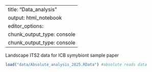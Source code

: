 
---
title: "Data_analysis"
output: html_notebook
editor_options: 
  chunk_output_type: console
chunk_output_type: console
---
Landscape ITS2 data for ICB symybiont sample paper

```r
load("data/Absolute_analysis_2025.RData") #absolute reads data

```

